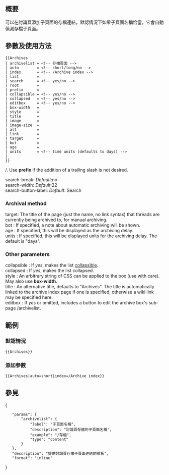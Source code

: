 {{NoteTA|G1=MediaWiki}}{{Documentation subpage}}
{{Intricate template}}
{{缺乏中文說明}}
{{High-use|2466}}
==概要==
{{Tl|Archives}}可以在討論頁添加子頁面的存檔連結，默認情況下如果子頁面名稱恰當，它會自動偵測存檔子頁面。
==參數及使用方法==
 <nowiki>{{Archives
| archivelist = <!-- 存檔頁面 -->
| auto        = <!-- short/long/no -->
| index       = <!-- /Archive index -->
| list        = 
| search      = <!-- yes/no -->
| root        =
| prefix      =
| collapsible = <!-- yes/no -->
| collapsed   = <!-- yes/no -->
| editbox     = <!-- yes/no -->
| box-width   =
| style       = 
| title       = 
| image       = 
| image-size  =
| alt         = 
| link        = 
| target      = 
| bot         = 
| age         = 
| units       = <!-- time units (defaults to days) -->
| 
}}</nowiki>
{{HideH|沒有翻譯的內容|
=== Archive list ===
; archivelist:指定子页的链接,例如“/ archivelist”,包含档案列表。
; auto= <short|long|no>: 指定的格式自动生成归档列表。如果未指定,默认是“长”;其他任何词(“不”除外)将导致“短”和“不”禁用自动侦测。
; index:链接指定的子页“档案”称号,如“/归档指数”,应该是所有归档的主题索引页的讨论。
[[用户:Legobot | Legobot]]可用于创建和维护一个索引。
; list: Inline list of archives. The ''list'' parameter overrides automatic archive detection of pages named "Archive 1", "Archive 2" and so on.
; (1st unnamed parameter): Can be used in addition to automatic archiving if additional pages with other names are available.

With no explicit parameters, the archive list presented in the box is determined automatically. If a subpage called "<code><nowiki>{{PAGENAME}}</nowiki>/archivelist</code>" exists, it will be used as the central content of the box. For an example, see <del>[[Talk:Evolution]]</del>, which [not currently] draws from [[Talk:Evolution/archivelist]]. The ''archivelist'' parameter changes the name of this subpage.

If no archive list subpage is detected, numbered archive subpages will be listed in long format. Such pages must be named as "/Archive #" because other naming styles will not be detected. The "<code>long</code>" auto format (the default) indicates "Archive 1", "Archive 2", and so on. The "<code>short</code>" auto format indicates only the archive number. See more examples below.

An additional list of archives can be passed in the first unnamed parameter, avoiding the need for a subpage.

Using "auto=no" will disable archive auto-detection. Manually specified archives will still be shown. [The archive box will also contain an "Edit" link, targeted at the archive list subpage, which can then be used to begin manually populating the list, if desired. This seems broken.]

==== Additional notes ====
The "<code>auto</code>" and "<code>archivelist</code>" parameters are not intended to be used together. (Doing so does not use the specified archive list page.)

The auto-generated archive list requires subpages to use the common naming convention. That is, "<nowiki>{{PAGENAME}}</nowiki>/Archive 1", "<nowiki>{{PAGENAME}}</nowiki>/Archive 2", and so on. The letter "A" must be capitalized, there must be a single space between the word "Archive" and the number, and there must be no leading zeros. If archive subpages do not conform to this convention, they can be [[Help:Moving a page|renamed]] to conform, or a manual list can be maintained.

Specifying "<code>auto</code>" with any right-hand-side value other than "<code>long</code>" or "<code>no</code>" results in the short-format list; the use of "<code>short</code>" as the value just makes things more obvious to others.

=== Icon image ===
; image : An alternate image to be used, defaults to "<code><nowiki>Replacement filing cabinet.svg</nowiki></code>". May also use '''image-size'''.
; alt : Alt text for the image, for visually impaired readers. See [[WP:ALT]]. This defaults to empty. If a nonempty value is specified for <code>link</code>, <code>alt</code> should be nonempty too, and should indicate what will happen if the user clicks on the image.
; link : Link for the image. This normally defaults to empty, which means no link. However, if <code>alt</code> is nonempty, it defaults to the image's file page.

The ''link'' and ''alt'' parameters only take effect if the image is changed from the default.

=== Search ===
; search: If ''yes'', adds a search box to the template. 
; root: Specify a different base than <code>{&#123;FULLPAGENAME}}/</code>.  Use '''prefix''' if the addition of a trailing slash is not desired.
;search-break: ''Default'':no
;search-width: ''Default'':22
;search-button-label: ''Default'': Search

=== Archival method ===
; target: The title of the page (just the name, no link syntax) that threads are currently being archived to, for manual archiving.
; bot : If specified, a note about automatic archiving will be shown.
; age : If specified, this will be displayed as the archiving delay.
; units : If specified, this will be displayed units for the archiving delay. The default is "days".

=== Other parameters ===
; collapsible : If ''yes'', makes the list [[Help:Collapsing|collapsible]].
; collapsed : If ''yes'', makes the list collapsed.
; style : An arbitrary string of CSS can be applied to the box (use with care). May also use '''box-width'''.
; title : An alternative title, defaults to "Archives". The title is automatically linked to the archive index page if one is specified, otherwise a wiki link may be specified here.
; editbox : If ''yes'' or omitted, includes a button to edit the archive box's sub-page /archivelist.
{{HideF}}
==範例==
===默認情況===
<syntaxhighlight lang=moin>{{Archives}}</syntaxhighlight>
{{Archives}}
{{Clear}}
===添加參數===
<syntaxhighlight lang=moin>{{Archives|auto=short|index=/Archive index}}</syntaxhighlight>
{{Archives|auto=short|index=/Archive index}}
{{Clear}}
==參見==
{{Warchivenav}}
<includeonly>{{Sandbox other||
[[Category:存檔模板]]
[[Category:討論頁模板]]
}}</includeonly>
<templatedata>
{
	"params": {
		"archivelist": {
			"label": "子頁面名稱",
			"description": "討論頁存檔的子頁面名稱",
			"example": "/存檔",
			"type": "content"
		}
	},
	"description": "提供討論頁存檔子頁面連結的模板",
	"format": "inline"
}
</templatedata>
